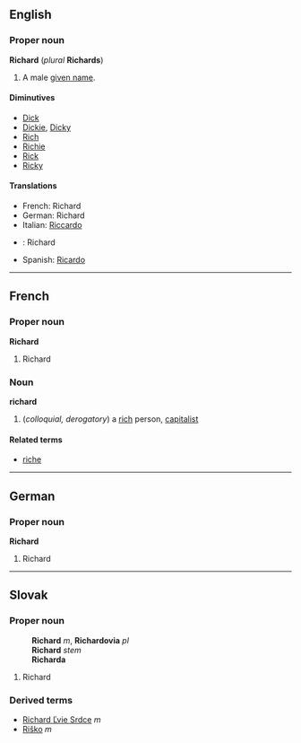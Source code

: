 ==English==
===Proper noun===
'''Richard''' (''plural'' '''Richards''')

#A male [[given name]].

====Diminutives====
*[[Dick]]
*[[Dickie]], [[Dicky]]
*[[Rich]]
*[[Richie]]
*[[Rick]]
*[[Ricky]]

====Translations====
*French: Richard
*German: Richard
*Italian: [[Riccardo]]
*{{sk}}: Richard
*Spanish: [[Ricardo]]

----
==French==
===Proper noun===
'''Richard'''

#Richard

===Noun===
'''richard'''

# (''colloquial, derogatory'') a [[rich]] person, [[capitalist]]

====Related terms====
*[[riche]]

----

==German==
===Proper noun===
'''Richard'''

#Richard

----
==Slovak==
===Proper noun===
:'''Richard''' ''m'', '''Richardovia''' ''pl''
:'''Richard''' ''stem''
:'''Richarda''' ''{{gensg}}''
:{{decpat}} {{chlap}}

#Richard

===Derived terms===
* [[Richard Ľvie Srdce]] ''m''
* [[Riško]] ''m''